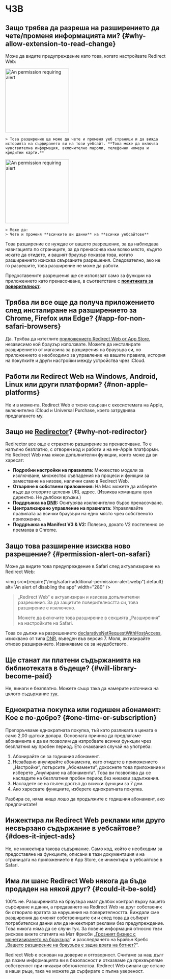 
# ЧЗВ

## Защо трябва да разреша на разширението да чете/променя информацията ми? {#why-allow-extension-to-read-change}

Може да видите предупреждение като това, когато настройвате Redirect Web:

<IfBrowserStore stores='appStore'>
    <Image src={PermissionAlertSafari} alt="An permission requiring alert" width="200" margin="0 0 16px 0" hasShadow={true} />

    > Това разширение ще може да чете и променя уеб страници и да вижда историята на сърфирането ви на този уебсайт. **Това може да включва чувствителна информация, включително пароли, телефонни номера и кредитни карти.**
</IfBrowserStore>

<IfBrowserStore stores='appStore' includes={false}>
    <Image src={PermissionAlertChrome} alt="An permission requiring alert" height="200" hasRoundedCorners={true} hasShadow={true} margin="0 0 16px 0" />

    > Може да:  
    > Чете и променя **всичките ви данни** на **всички уебсайтове**
</IfBrowserStore>

Това разширение се нуждае от вашето разрешение, за да наблюдава навигацията по страниците, за да пренасочва към всяко място, където искате да отидете, и вашият браузър показва това, когато разширението изисква свързаните разрешения. Следователно, ако не го разрешите, това разширение не може да работи.

Предоставените разрешения ще се използват само за функции на приложението като пренасочване, в съответствие с **[политиката за поверителност](./privacy-policy)**.

## Трябва ли все още да получа приложението след инсталиране на разширението за Chrome, Firefox или Edge? {#app-for-non-safari-browsers}

Да. Трябва да изтеглите [приложението Redirect Web от App Store](https://apps.apple.com/app/id1571283503), независимо кой браузър използвате. Можете да инсталирате разширението от магазина за разширения на браузъра си, но приложението е необходимо за управление на вашите правила, история на покупките и други настройки между устройства чрез iCloud.

## Работи ли Redirect Web на Windows, Android, Linux или други платформи? {#non-apple-platforms}

Не и в момента. Redirect Web е тясно свързан с екосистемата на Apple, включително iCloud и Universal Purchase, което затруднява предлагането му.

## Защо не [Redirector](https://github.com/einaregilsson/Redirector)? {#why-not-redirector}

Redirector все още е страхотно разширение за пренасочване. То е напълно безплатно, с отворен код и работи и на не-Apple платформи. Но Redirect Web има някои допълнителни функции, които може да ви харесат:

* **Подробни настройки на правилата:** Множество модели за изключване, множество съвпадения на процеси и функции за заместване на низове, налични само в Redirect Web.
* **Отваряне в собствени приложения:** На Mac можете да изберете къде да отворите целевия URL адрес. (Извиква командата `open` директно. Не дълбоки връзки.)
* **Поддръжка на [DNR](https://blog.mozilla.org/addons/2023/05/17/declarativenetrequest-available-in-firefox/):** Осигурява изключително бързо пренасочване.
* **Централизирано управление на правилата:** Управлявайте правилата за всички браузъри на едно място чрез собственото приложение.
* **Поддръжка на Manifest V3 & V2:** Полезно, докато V2 постепенно се премахва в Chrome.

## Защо това разширение изисква ново разрешение? {#permission-alert-on-safari}

Може да видите това предупреждение в Safari след актуализиране на Redirect Web:

<img src={require("/img/safari-additional-permission-alert.webp").default} alt="An alert of disabling the app" width="280" />

> „Redirect Web“ е актуализиран и изисква допълнителни разрешения. За да защитите поверителността си, това разширение е изключено.
>
> Можете да включите това разширение в секцията „Разширения“ на настройките на Safari.

Това се дължи на разрешението [declarativeNetRequestWithHostAccess](https://developer.apple.com/documentation/safariservices/safari_web_extensions/blocking_content_with_your_safari_web_extension), изисквано от типа [DNR](./rule-settings#type), въведен във версия 7. Моля, активирайте отново разширението. Извиняваме се за неудобството.

## Ще станат ли платени съдържанията на библиотеката в бъдеще? {#will-library-become-paid}

Не, винаги е безплатно. Можете също така да намерите източника на цялото съдържание [тук](https://github.com/mshibanami/redirect-web/tree/main/library).

## Еднократна покупка или годишен абонамент: Кое е по-добро? {#one-time-or-subscription}

Препоръчваме еднократната покупка, тъй като разликата в цената е само 2,00 щатски долара.
Основната причина да предлагаме абонамента е да ви позволим да изпробвате всички функции чрез безплатния му пробен период. Ето очаквания случай на употреба:

1. Абонирайте се за годишния абонамент.
2. Незабавно анулирайте абонамента, като отидете в приложението „Настройки“, потърсите „Абонаменти“, докоснете това приложение и изберете „Анулиране на абонамента“. Това ви позволява да се насладите на безплатния пробен период без никакви задължения.
3. Насладете се на пълен достъп до всички функции за 7 дни.
4. Ако харесвате функциите, изберете еднократната покупка.

Разбира се, няма нищо лошо да продължите с годишния абонамент, ако предпочитате!

## Инжектира ли Redirect Web реклами или друго несвързано съдържание в уебсайтове? {#does-it-inject-ads}

Не, не инжектира такова съдържание. Само код, който е необходим за предоставяне на функциите, описани в тази документация и на страницата на приложението в App Store, се инжектира в уебсайтове в Safari.

## Има ли шанс Redirect Web някога да бъде продаден на някой друг? {#could-it-be-sold}

100% не. Разширенията на браузъра имат дълбок контрол върху вашето сърфиране и данни, а предаването на Redirect Web на друг собственик би отворило вратата за нарушения на поверителността. Виждали сме разширения да сменят собствениците си и след това да събират потребителски данни или да инжектират реклами без предупреждение. Това никога няма да се случи тук. За повече информация относно тези рискове вижте статията на Мат Фрисби „[Грозният бизнес с монетизирането на браузъра](https://mattfrisbie.substack.com/p/the-ugly-business-of-monetizing-browser)“ и разследването на Брайън Кребс „[Вашето разширение на браузъра е задна врата на ботнет?](https://krebsonsecurity.com/2021/03/is-your-browser-extension-a-botnet-backdoor/)“.

Redirect Web е основан на доверие и отговорност. Считаме за наш дълг да пазим информацията ви в безопасност и отказваме да прехвърляме собственост при никакви обстоятелства. Redirect Web винаги ще остане в наши ръце, така че можете да сърфирате с пълна увереност.
